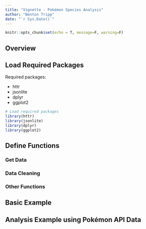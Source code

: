 ```yaml
---
title: "Vignette - Pokémon Species Analysis"
author: "Benton Tripp"
date: "`r Sys.Date()`"
---
```


```r
knitr::opts_chunk$set(echo = T, message=F, warning=F)
```

## Overview

## Load Required Packages

Required packages:

- httr
- jsonlite
- dplyr
- ggplot2

```r
# Load required packages
library(httr)
library(jsonlite)
library(dplyr)
library(ggplot2)
```

## Define Functions

### Get Data

### Data Cleaning

### Other Functions

## Basic Example

## Analysis Example using Pokémon API Data

